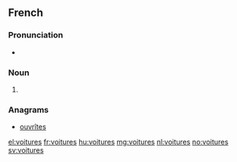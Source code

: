 ==French==

===Pronunciation===
* {{IPA|/vwa.tyʁ/|lang=fr}}

===Noun===
{{head|fr|plural}} {{g|f}}

# {{plural of|voiture|lang=fr}}

===Anagrams===
* [[ouvrîtes#French|ouvrîtes]]

[[el:voitures]]
[[fr:voitures]]
[[hu:voitures]]
[[mg:voitures]]
[[nl:voitures]]
[[no:voitures]]
[[sv:voitures]]